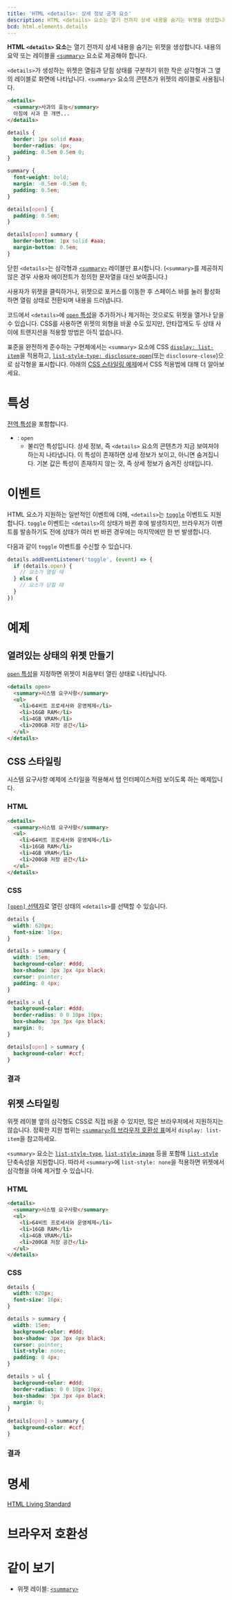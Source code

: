 ```yaml
---
title: 'HTML <details>: 상세 정보 공개 요소'
description: HTML <details> 요소는 열기 전까지 상세 내용을 숨기는 위젯을 생성합니다. 내용의 요약 또는 레이블을 <summary> 요소로 제공해야 합니다.
bcd: html.elements.details
---
```


**HTML `<details>` 요소**는 열기 전까지 상세 내용을 숨기는 위젯을 생성합니다. 내용의 요약 또는 레이블을 [`<summary>`](./summary) 요소로 제공해야 합니다.

`<details>`가 생성하는 위젯은 열림과 닫힘 상태를 구분하기 위한 작은 삼각형과 그 옆의 레이블로 화면에 나타납니다. `<summary>` 요소의 콘텐츠가 위젯의 레이블로 사용됩니다.

<HTMLDemo height={120}>

```html
<details>
  <summary>사과의 효능</summary>
  아침에 사과 한 개면...
</details>
```

```css
details {
  border: 1px solid #aaa;
  border-radius: 4px;
  padding: 0.5em 0.5em 0;
}

summary {
  font-weight: bold;
  margin: -0.5em -0.5em 0;
  padding: 0.5em;
}

details[open] {
  padding: 0.5em;
}

details[open] summary {
  border-bottom: 1px solid #aaa;
  margin-bottom: 0.5em;
}
```

</HTMLDemo>

닫힌 `<details>`는 삼각형과 [`<summary>`](./summary) 레이블만 표시합니다. (`<summary>`를 제공하지 않은 경우 사용자 에이전트가 정의한 문자열을 대신 보여줍니다.)

사용자가 위젯을 클릭하거나, 위젯으로 포커스를 이동한 후 스페이스 바를 눌러 활성화하면 열림 상태로 전환되며 내용을 드러냅니다.

코드에서 `<details>`에 [`open` 특성](#term-open)을 추가하거나 제거하는 것으로도 위젯을 열거나 닫을 수 있습니다. CSS를 사용하면 위젯의 외형을 바꿀 수도 있지만, 안타깝게도 두 상태 사이에 트랜지션을 적용할 방법은 아직 없습니다.

표준을 완전하게 준수하는 구현체에서는 `<summary>` 요소에 CSS [`display: list-item`](/docs/Web/CSS/display)을 적용하고, [`list-style-type: disclosure-open`](https://developer.mozilla.org/en-US/docs/Web/CSS/list-style-type)(또는 `disclosure-close`)으로 삼각형을 표시합니다. 아래의 [CSS 스타일링 예제](#CSS-스타일링)에서 CSS 적용법에 대해 더 알아보세요.

# 특성

[전역 특성](/docs/Web/HTML/Global_attributes)을 포함합니다.

- : `open`
  - 불리언 특성입니다. 상세 정보, 즉 `<details>` 요소의 콘텐츠가 지금 보여져야 하는지 나타냅니다. 이 특성이 존재하면 상세 정보가 보이고, 아니면 숨겨집니다. 기본 값은 특성이 존재하지 않는 것, 즉 상세 정보가 숨겨진 상태입니다.

# 이벤트

HTML 요소가 지원하는 일반적인 이벤트에 더해, `<details>`는 [`toggle`](https://developer.mozilla.org/en-US/docs/Web/API/HTMLDetailsElement/toggle_event) 이벤트도 지원합니다. `toggle` 이벤트는 `<details>`의 상태가 바뀐 후에 발생하지만, 브라우저가 이벤트를 발송하기도 전에 상태가 여러 번 바뀐 경우에는 마지막에만 한 번 발생합니다.

다음과 같이 `toggle` 이벤트를 수신할 수 있습니다.

```js
details.addEventListener('toggle', (event) => {
  if (details.open) {
    // 요소가 열릴 때
  } else {
    // 요소가 닫힐 때
  }
})
```

# 예제

## 열려있는 상태의 위젯 만들기

[`open` 특성](#term-open)을 지정하면 위젯이 처음부터 열린 상태로 나타납니다.

```html name=open
<details open>
  <summary>시스템 요구사항</summary>
  <ul>
    <li>64비트 프로세서와 운영체제</li>
    <li>16GB RAM</li>
    <li>4GB VRAM</li>
    <li>200GB 저장 공간</li>
  </ul>
</details>
```

<LiveExample height={160} name="open" />

## CSS 스타일링

시스템 요구사항 예제에 스타일을 적용해서 탭 인터페이스처럼 보이도록 하는 예제입니다.

### HTML

```html name=css
<details>
  <summary>시스템 요구사항</summary>
  <ul>
    <li>64비트 프로세서와 운영체제</li>
    <li>16GB RAM</li>
    <li>4GB VRAM</li>
    <li>200GB 저장 공간</li>
  </ul>
</details>
```

### CSS

[`[open]` 선택자](https://developer.mozilla.org/ko/docs/Web/CSS/Attribute_selectors)로 열린 상태의 `<details>`를 선택할 수 있습니다.

```css name=css
details {
  width: 620px;
  font-size: 16px;
}

details > summary {
  width: 15em;
  background-color: #ddd;
  box-shadow: 3px 3px 4px black;
  cursor: pointer;
  padding: 0 4px;
}

details > ul {
  background-color: #ddd;
  border-radius: 0 0 10px 10px;
  box-shadow: 3px 3px 4px black;
  margin: 0;
}

details[open] > summary {
  background-color: #ccf;
}
```

### 결과

<LiveExample height={160} name="css" />

## 위젯 스타일링

위젯 레이블 옆의 삼각형도 CSS로 직접 바꿀 수 있지만, 많은 브라우저에서 지원하지는 않습니다. 정확한 지원 범위는 [`<summary>`의 브라우저 호환성 표](./summary#브라우저-호환성)에서 `display: list-item`을 참고하세요.

`<summary>` 요소는 [`list-style-type`](https://developer.mozilla.org/en-US/docs/Web/CSS/list-style-type), [`list-style-image`](https://developer.mozilla.org/en-US/docs/Web/CSS/list-style-image) 등을 포함해 [`list-style`](https://developer.mozilla.org/en-US/docs/Web/CSS/list-style) 단축속성을 지원합니다. 따라서 `<summary>`에 `list-style: none`을 적용하면 위젯에서 삼각형을 아예 제거할 수 있습니다.

### HTML

```html name=list-style
<details>
  <summary>시스템 요구사항</summary>
  <ul>
    <li>64비트 프로세서와 운영체제</li>
    <li>16GB RAM</li>
    <li>4GB VRAM</li>
    <li>200GB 저장 공간</li>
  </ul>
</details>
```

### CSS

```css name=list-style
details {
  width: 620px;
  font-size: 16px;
}

details > summary {
  width: 15em;
  background-color: #ddd;
  box-shadow: 3px 3px 4px black;
  cursor: pointer;
  list-style: none;
  padding: 0 4px;
}

details > ul {
  background-color: #ddd;
  border-radius: 0 0 10px 10px;
  box-shadow: 3px 3px 4px black;
  margin: 0;
}

details[open] > summary {
  background-color: #ccf;
}
```

### 결과

<LiveExample height={160} name="list-style" />

# 명세

[HTML Living Standard](https://html.spec.whatwg.org/multipage/interactive-elements.html#the-details-element)

# 브라우저 호환성

<BrowserCompat data={props.bcd} />

# 같이 보기

- 위젯 레이블: [`<summary>`](./summary)
